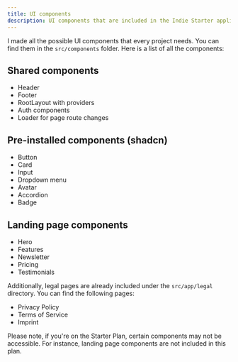 ```yaml
---
title: UI components
description: UI components that are included in the Indie Starter application.
---
```


I made all the possible UI components that every project needs. You can find them in the `src/components` folder. Here is a list of all the components:

## Shared components

- Header
- Footer
- RootLayout with providers
- Auth components
- Loader for page route changes

## Pre-installed components (shadcn)

- Button
- Card
- Input
- Dropdown menu
- Avatar
- Accordion
- Badge

## Landing page components

- Hero
- Features
- Newsletter
- Pricing
- Testimonials

Additionally, legal pages are already included under the `src/app/legal` directory. You can find the following pages:

- Privacy Policy
- Terms of Service
- Imprint

<Callout type='info' >
Please note, if you're on the Starter Plan, certain components may not be accessible. For instance, landing page components are not included in this plan.
</Callout>